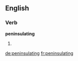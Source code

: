 ==English==

===Verb===
'''peninsulating'''

# {{present participle of|[[peninsulate]]}}

[[de:peninsulating]]
[[fr:peninsulating]]